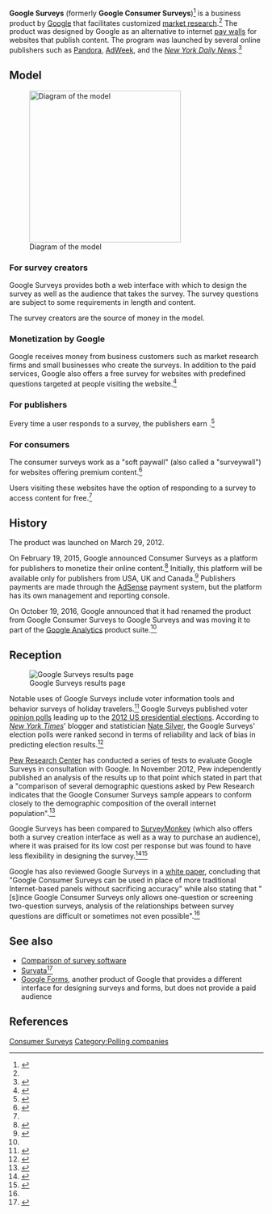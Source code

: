 {{Infobox software
| name                   = Google Surveys
| logo                   = [[File:Google consumer surveys logo.png|200px|Google consumer surveys logo]]
| screenshot             = [[File:Google consumer surveys screenshot.svg|200px|Google consumer surveys logo]]
| collapsible            =
| caption                =
| developer              = [[Google]]
| released = {{Start date|2012|03|29|df=no}}<ref name="news blog">{{cite web|last=McDonald|first=Paul|title=A new way to access quality content online|url=http://googlenewsblog.blogspot.co.uk/2012/03/new-way-to-access-quality-content.html?utm_source=feedburner&utm_medium=feed&utm_campaign=Feed:+GoogleNewsBlog+%28Google+News+Blog%29|publisher=Google News|accessdate=11 November 2012}}</ref> 
| latest_preview_version =
| latest_preview_date    =
| operating_system       = [[Cross-platform]] (web-based application)
| genre                  = [[Statistics]], [[Statistical survey|Survey]]s<ref name=USAToday2012Scott>{{cite news|last=Scott|first=Martin|title=Customer research easier in digital era|url=http://usatoday30.usatoday.com/MONEY/usaedition/2012-08-28-Efficient-Small-Business-Ecommerce_CV_U.htm|accessdate=20 February 2013|newspaper=USA Today|date=27 August 2012}}</ref>
| license                =
| website                = {{URL|http://www.google.com/insights/consumersurveys/}}
}}
'''Google Surveys''' (formerly '''Google Consumer Surveys''')<ref name="mcgee_oct2016">{{cite web |url=http://marketingland.com/google-surveys-360-joins-analytics-360-suite-195524 |title=Google Surveys 360 joins the Analytics 360 Suite |publisher=Marketing Land |date=October 19, 2016 |accessdate=October 21, 2016 |first1=Matt |last1=McGee}}</ref> is a business product by [[Google]] that facilitates customized [[market research]].<ref name="news blog" /> The product was designed by Google as an alternative to internet [[pay wall]]s for websites that publish content. The program was launched by several online publishers such as [[Pandora Radio|Pandora]], [[AdWeek]], and the ''[[New York Daily News]]''.<ref name=mashable>{{cite news|last=Indvik|first=Lauren|title=Google Partners With Publishers on a New Kind of Paywall|url=http://mashable.com/2012/03/30/google-survey-paywall/|accessdate=11 November 2012|newspaper=Mashable|date=March 30, 2012}}</ref>

==Model==
[[File:Google_Consumer_Surveys_model.svg|thumb|300px|right|Diagram of the model]]

===For survey creators===

Google Surveys provides both a web interface with which to design the survey as well as the audience that takes the survey. The survey questions are subject to some requirements in length and content.

The survey creators are the source of money in the model.

===Monetization by Google===

Google receives money from business customers such as market research firms and small businesses who create the surveys. In addition to the paid services, Google also offers a free survey for websites with predefined questions targeted at people visiting the website.<ref>{{cite web |url=https://www.google.com/insights/consumersurveys/pricing |title=Pricing |publisher=Google Consumer Surveys |accessdate=September 22, 2016}}</ref>

===For publishers===

Every time a user responds to a survey, the publishers earn {{US$|0.05}}.<ref name=billboard>{{cite news|last=Peoples|first=Glenn|title=Business Matters: Google Consumer Surveys Pick Up Where Micropayments Left Off|url=http://www.billboard.biz/bbbiz/industry/digital-and-mobile/business-matters-google-consumer-surveys-1006632752.story|accessdate=11 November 2012|newspaper=Billboard|date=March 30, 2012}}</ref>

===For consumers===

The consumer surveys work as a "soft paywall" (also called a "surveywall") for websites offering premium content.<ref name="google_whitepaper">{{cite web |url=https://www.google.com/insights/consumersurveys/static/consumer_surveys_whitepaper.pdf |title=Comparing Google Consumer Surveys to Existing Probability and Non-Probability Based Internet Surveys |first1=Paul |last1=McDonald |first2=Matt |last2=Mohebbi |first3=Brett |last3=Slatkin |publisher=Google Inc. |accessdate=September 22, 2016}}</ref>

Users visiting these websites have the option of responding to a survey to access content for free.<ref name=billboard/>

==History==

The product was launched on March 29, 2012.

On February 19, 2015, Google announced Consumer Surveys as a platform for publishers to monetize their online content.<ref>{{cite web|last=John|first=Tony|title=Google Consumer Surveys: An additional way to monetize your site|url=http://adsense.blogspot.in/2015/02/sign-up-for-google-consumer-surveys.html|publisher=Google|accessdate=19 February 2015|date=19 February 2015}}</ref> Initially, this platform will be available only for publishers from USA, UK and Canada.<ref>{{cite web|last=John|first=Tony|title=Google introduces Consumer Surveys Platform for publishers|url=http://www.techulator.com/resources/14166-How-to-join-Google-Consumer-Surveys.aspx|publisher=Techulator|accessdate=19 February 2015|date=19 February 2015}}</ref> Publishers payments are made through the [[AdSense]] payment system, but the platform has its own management and reporting console.

On October 19, 2016, Google announced that it had renamed the product from Google Consumer Surveys to Google Surveys and was moving it to part of the [[Google Analytics]] product suite.<ref name="mcgee_oct2016" />

==Reception==
[[File:Google_Consumer_Surveys_results_page.png|thumb|right|Google Surveys results page]]

Notable uses of Google Surveys include voter information tools and behavior surveys of holiday travelers.<ref name=timesunion>{{cite news|last=PR Web|title=Older Consumers Plan To Do the Most Holiday Shopping Online|url=http://www.timesunion.com/business/press-releases/article/Older-Consumers-Plan-To-Do-the-Most-Holiday-4019957.php|accessdate=11 November 2012|newspaper=Times Union|date=November 8, 2012}}</ref> Google Surveys published voter [[opinion poll]]s leading up to the [[2012 US presidential elections]]. According to ''[[New York Times]]''' blogger and statistician [[Nate Silver]], the Google Surveys' election polls were ranked second in terms of reliability and lack of bias in predicting election results.<ref name=fivethirtyeight>{{cite news|last=Silver|first=Nate|title=Which Polls Fared Best (and Worst) in the 2012 Presidential Race|url=http://fivethirtyeight.blogs.nytimes.com/2012/11/10/which-polls-fared-best-and-worst-in-the-2012-presidential-race/#more-37396|accessdate=11 November 2012|newspaper=The New York Times|date=November 10, 2012}}</ref>

[[Pew Research Center]] has conducted a series of tests to evaluate Google Surveys in consultation with Google. In November 2012, Pew independently published an analysis of the results up to that point which stated in part that a "comparison of several demographic questions asked by Pew Research indicates that the Google Consumer Surveys sample appears to conform closely to the demographic composition of the overall internet population".<ref>{{cite web |url=http://www.people-press.org/2012/11/07/a-comparison-of-results-from-surveys-by-the-pew-research-center-and-google-consumer-surveys/ |date=November 7, 2012 |title=A Comparison of Results from Surveys by the Pew Research Center and Google Consumer Surveys |publisher=[[Pew Research Center]] |accessdate=September 22, 2016}}</ref>

Google Surveys has been compared to [[SurveyMonkey]] (which also offers both a survey creation interface as well as a way to purchase an audience), where it was praised for its low cost per response but was found to have less flexibility in designing the survey.<ref>{{cite web |url=http://e-m-marketing.com/blog/2016/02/head-to-head-google-surveys-vs-survey-monkey/ |date=February 9, 2016 |title=Head-to-Head: SurveyMonkey vs. Google Consumer Surveys |publisher=[[EM Marketing, Inc.]] |accessdate=September 23, 2016 |author=Ryan Rigoli}}</ref><ref>{{cite web |url=http://www.siegemedia.com/creation/google-consumer-surveys-for-content-marketers |date=November 6, 2014 |title=Google Consumer Surveys: A Guide for Content Marketers |publisher=[[Siege Media]] |accessdate=September 23, 2016}}</ref>

Google has also reviewed Google Surveys in a [[white paper]], concluding that "Google Consumer Surveys can be used in place of more traditional Internet-based panels without sacrificing accuracy" while also stating that "[s]ince Google Consumer Surveys only allows one-question or screening two-question surveys, analysis of the relationships between survey questions are difficult or sometimes not even possible".<ref name="google_whitepaper" />{{rp|10}}

==See also==
* [[Comparison of survey software]]
* [[Survata]]<ref>{{Cite web|title = Online Surveys & Market Research by Survata|url = http://survata.com|website = Survata|accessdate = 2015-07-20}}</ref>
* [[Google Forms]], another product of Google that provides a different interface for designing surveys and forms, but does not provide a paid audience

==References==
{{reflist|2}}

{{google Inc.}}
{{Survey data collection|Survata = Survata}}

[[Category:Google services|Consumer Surveys]]
[[Category:Polling companies]]
